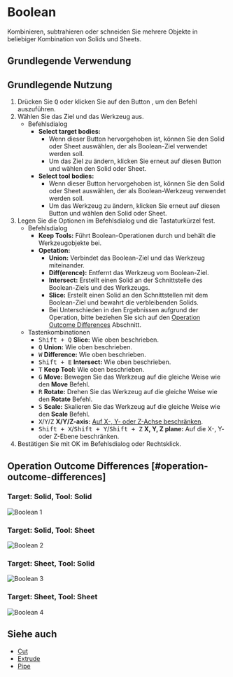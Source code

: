 
# Boolean

<Reference shortcut="Q" command="Boolean" button="Links von der Befehlsleiste" />

Kombinieren, subtrahieren oder schneiden Sie mehrere Objekte in beliebiger Kombination von Solids und Sheets.

## Grundlegende Verwendung

## Grundlegende Nutzung

1. Drücken Sie <kbd>Q</kbd> oder klicken Sie auf den Button <ButtonIcon type="button-boolean" />, um den Befehl auszuführen.
2. Wählen Sie das Ziel und das Werkzeug aus.
   - <Kst>Befehlsdialog</Kst>
      - **Select target bodies:** 
         - Wenn dieser Button hervorgehoben ist, können Sie den Solid oder Sheet auswählen, der als Boolean-Ziel verwendet werden soll.
         - Um das Ziel zu ändern, klicken Sie erneut auf diesen Button und wählen den Solid oder Sheet.
      - **Select tool bodies:** 
         - Wenn dieser Button hervorgehoben ist, können Sie den Solid oder Sheet auswählen, der als Boolean-Werkzeug verwendet werden soll.
         - Um das Werkzeug zu ändern, klicken Sie erneut auf diesen Button und wählen den Solid oder Sheet.
3. Legen Sie die Optionen im Befehlsdialog und die Tastaturkürzel fest.
   - <Kst>Befehlsdialog</Kst>
      - **Keep Tools:** Führt Boolean-Operationen durch und behält die Werkzeugobjekte bei.
      - **Opetation:**
         - **Union:** Verbindet das Boolean-Ziel und das Werkzeug miteinander.
         - **Diff(erence):** Entfernt das Werkzeug vom Boolean-Ziel.
         - **Intersect:** Erstellt einen Solid an der Schnittstelle des Boolean-Ziels und des Werkzeugs.
         - **Slice:** Erstellt einen Solid an den Schnittstellen mit dem Boolean-Ziel und bewahrt die verbleibenden Solids.
         - Bei Unterschieden in den Ergebnissen aufgrund der Operation, bitte beziehen Sie sich auf den [Operation Outcome Differences](#operation-outcome-differences) Abschnitt.
   - <Kst>Tastenkombinationen</Kst>
      - <kbd>Shift + Q</kbd> **Slice:** Wie oben beschrieben.
      - <kbd>Q</kbd> **Union:** Wie oben beschrieben.
      - <kbd>W</kbd> **Difference:** Wie oben beschrieben.
      - <kbd>Shift + E</kbd> **Intersect:** Wie oben beschrieben.
      - <kbd>T</kbd> **Keep Tool:** Wie oben beschrieben.
      - <kbd>G</kbd> **Move:** Bewegen Sie das Werkzeug auf die gleiche Weise wie den **Move** Befehl.
      - <kbd>R</kbd> **Rotate:** Drehen Sie das Werkzeug auf die gleiche Weise wie den **Rotate** Befehl.
      - <kbd>S</kbd> **Scale:** Skalieren Sie das Werkzeug auf die gleiche Weise wie den **Scale** Befehl.
      - <kbd>X</kbd>/<kbd>Y</kbd>/<kbd>Z</kbd> **X/Y/Z-axis:** [Auf X-, Y- oder Z-Achse beschränken](./sketching-essentials#constrain-to-an-axis).
      - <kbd>Shift + X</kbd>/<kbd>Shift + Y</kbd>/<kbd>Shift + Z</kbd> **X, Y, Z plane:** Auf die X-, Y- oder Z-Ebene beschränken.
4. Bestätigen Sie mit OK im Befehlsdialog oder Rechtsklick.

## Operation Outcome Differences [#operation-outcome-differences]

### Target: Solid, Tool: Solid
![Boolean 1](/img/boolean-1.png )

### Target: Solid, Tool: Sheet
![Boolean 2](/img/boolean-2.png )

### Target: Sheet, Tool: Solid
![Boolean 3](/img/boolean-3.png )

### Target: Sheet, Tool: Sheet
![Boolean 4](/img/boolean-4.png )

## Siehe auch
- [Cut](./cut)
- [Extrude](./extrude)
- [Pipe](./pipe)